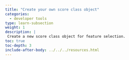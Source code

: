 ```yaml
---
title: "Create your own score class object"
categories:
  - developer tools
type: learn-subsection
weight: 1
description: | 
 Create a new score class object for feature selection.
toc: true
toc-depth: 3
include-after-body: ../../../resources.html
---
```

